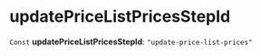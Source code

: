 
# updatePriceListPricesStepId

 `Const` **updatePriceListPricesStepId**: `"update-price-list-prices"`
